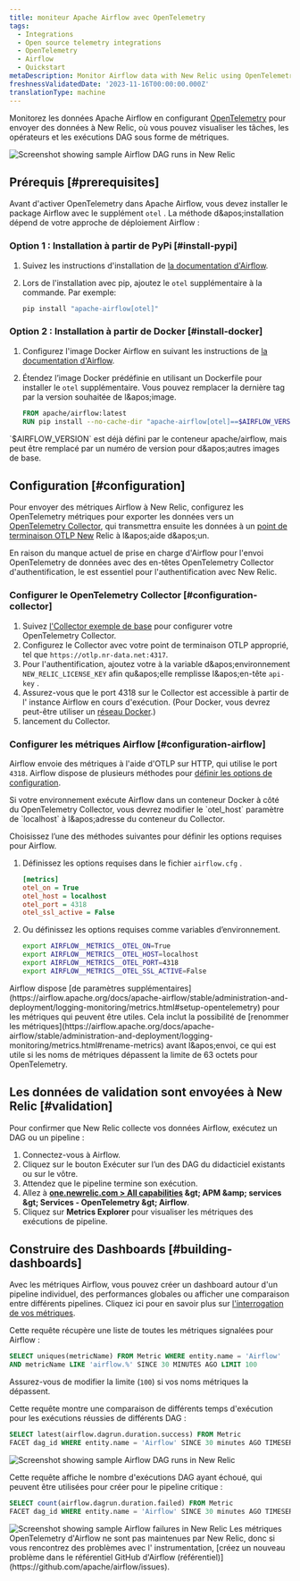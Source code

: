 ```yaml
---
title: moniteur Apache Airflow avec OpenTelemetry
tags:
  - Integrations
  - Open source telemetry integrations
  - OpenTelemetry
  - Airflow
  - Quickstart
metaDescription: Monitor Airflow data with New Relic using OpenTelemetry.
freshnessValidatedDate: '2023-11-16T00:00:00.000Z'
translationType: machine
---
```


Monitorez les données Apache Airflow en configurant [OpenTelemetry](https://airflow.apache.org/docs/apache-airflow/stable/administration-and-deployment/logging-monitoring/metrics.html#setup-opentelemetry) pour envoyer des données à New Relic, où vous pouvez visualiser les tâches, les opérateurs et les exécutions DAG sous forme de métriques.

<img title="Screenshot showing sample Airflow DAG runs in New Relic" alt="Screenshot showing sample Airflow DAG runs in New Relic" src="/images/opentelemetry_screenshot_airflow_01.webp" />

## Prérequis [#prerequisites]

Avant d&apos;activer OpenTelemetry dans Apache Airflow, vous devez installer le package Airflow avec le supplément `otel` . La méthode d&amp;apos;installation dépend de votre approche de déploiement Airflow :

### Option 1 : Installation à partir de PyPi [#install-pypi]

1. Suivez les instructions d&apos;installation de [la documentation d&apos;Airflow](https://airflow.apache.org/docs/apache-airflow/stable/installation/installing-from-pypi.html).

2. Lors de l&apos;installation avec pip, ajoutez le `otel` supplémentaire à la commande. Par exemple:

   ```sh
   pip install "apache-airflow[otel]"
   ```

### Option 2 : Installation à partir de Docker [#install-docker]

1. Configurez l&apos;image Docker Airflow en suivant les instructions de [la documentation d&apos;Airflow](https://airflow.apache.org/docs/docker-stack/index.html).

2. Étendez l’image Docker prédéfinie en utilisant un Dockerfile pour installer le `otel` supplémentaire. Vous pouvez remplacer la dernière tag par la version souhaitée de l&amp;apos;image.

   ```dockerfile
   FROM apache/airflow:latest
   RUN pip install --no-cache-dir "apache-airflow[otel]==$AIRFLOW_VERSION"
   ```

<Callout variant="tip">
  `$AIRFLOW_VERSION` est déjà défini par le conteneur apache/airflow, mais peut être remplacé par un numéro de version pour d&amp;apos;autres images de base.
</Callout>

## Configuration [#configuration]

Pour envoyer des métriques Airflow à New Relic, configurez les OpenTelemetry métriques pour exporter les données vers un [OpenTelemetry Collector](/docs/more-integrations/open-source-telemetry-integrations/opentelemetry/collector/opentelemetry-collector-intro/), qui transmettra ensuite les données à un [point de terminaison OTLP New](/docs/more-integrations/open-source-telemetry-integrations/opentelemetry/opentelemetry-setup/#note-endpoints) Relic à l&amp;apos;aide <InlinePopover type="licenseKey" />d&amp;apos;un.

<Callout variant="important">
  En raison du manque actuel de prise en charge d&apos;Airflow pour l&apos;envoi OpenTelemetry de données avec des en-têtes OpenTelemetry Collector d&apos;authentification, le est essentiel pour l&apos;authentification avec New Relic.
</Callout>

### Configurer le OpenTelemetry Collector [#configuration-collector]

1. Suivez [l&apos;Collector exemple de base](/docs/more-integrations/open-source-telemetry-integrations/opentelemetry/collector/opentelemetry-collector-basic/) pour configurer votre OpenTelemetry Collector.
2. Configurez le Collector avec votre point de terminaison OTLP approprié, tel que `https://otlp.nr-data.net:4317`.
3. Pour l&apos;authentification, ajoutez votre <InlinePopover type="licenseKey" />à la variable d&amp;apos;environnement `NEW_RELIC_LICENSE_KEY` afin qu&amp;apos;elle remplisse l&amp;apos;en-tête `api-key` .
4. Assurez-vous que le port 4318 sur le Collector est accessible à partir de l&apos; instance Airflow en cours d&apos;exécution. (Pour Docker, vous devrez peut-être utiliser un [réseau Docker](https://docs.docker.com/network/).)
5. lancement du Collector.

### Configurer les métriques Airflow [#configuration-airflow]

Airflow envoie des métriques à l&apos;aide d&apos;OTLP sur HTTP, qui utilise le port `4318`. Airflow dispose de plusieurs méthodes pour [définir les options de configuration](https://airflow.apache.org/docs/apache-airflow/stable/howto/set-config.html).

<Callout variant="important">
  Si votre environnement exécute Airflow dans un conteneur Docker à côté du OpenTelemetry Collector, vous devrez modifier le `otel_host` paramètre de `localhost` à l&amp;apos;adresse du conteneur du Collector.
</Callout>

Choisissez l’une des méthodes suivantes pour définir les options requises pour Airflow.

1. Définissez les options requises dans le fichier `airflow.cfg` .

   ```ini
   [metrics]
   otel_on = True
   otel_host = localhost
   otel_port = 4318
   otel_ssl_active = False
   ```

2. Ou définissez les options requises comme variables d’environnement.

   ```sh
   export AIRFLOW__METRICS__OTEL_ON=True
   export AIRFLOW__METRICS__OTEL_HOST=localhost
   export AIRFLOW__METRICS__OTEL_PORT=4318
   export AIRFLOW__METRICS__OTEL_SSL_ACTIVE=False
   ```

<Callout variant="tip">
  Airflow dispose [de paramètres supplémentaires](https://airflow.apache.org/docs/apache-airflow/stable/administration-and-deployment/logging-monitoring/metrics.html#setup-opentelemetry) pour les métriques qui peuvent être utiles. Cela inclut la possibilité de [renommer les métriques](https://airflow.apache.org/docs/apache-airflow/stable/administration-and-deployment/logging-monitoring/metrics.html#rename-metrics) avant l&amp;apos;envoi, ce qui est utile si les noms de métriques dépassent la limite de 63 octets pour OpenTelemetry.
</Callout>

## Les données de validation sont envoyées à New Relic [#validation]

Pour confirmer que New Relic collecte vos données Airflow, exécutez un DAG ou un pipeline :

1. Connectez-vous à Airflow.
2. Cliquez sur le bouton Exécuter sur l’un des DAG du didacticiel existants ou sur le vôtre.
3. Attendez que le pipeline termine son exécution.
4. Allez à <DNT>**[one.newrelic.com &gt; All capabilities](https://one.newrelic.com/all-capabilities) &amp;gt; APM &amp;amp; services &amp;gt; Services - OpenTelemetry &amp;gt; Airflow**</DNT>.
5. Cliquez sur <DNT>**Metrics Explorer**</DNT> pour visualiser les métriques des exécutions de pipeline.

## Construire des Dashboards [#building-dashboards]

Avec les métriques Airflow, vous pouvez créer un dashboard autour d&apos;un pipeline individuel, des performances globales ou afficher une comparaison entre différents pipelines. Cliquez ici pour en savoir plus sur [l&apos;interrogation de vos métriques](/docs/data-apis/understand-data/metric-data/query-metric-data-type/).

Cette requête récupère une liste de toutes les métriques signalées pour Airflow :

```sql
SELECT uniques(metricName) FROM Metric WHERE entity.name = 'Airflow' 
AND metricName LIKE 'airflow.%' SINCE 30 MINUTES AGO LIMIT 100
```

Assurez-vous de modifier la limite (`100`) si vos noms métriques la dépassent.

Cette requête montre une comparaison de différents temps d&apos;exécution pour les exécutions réussies de différents DAG :

```sql
SELECT latest(airflow.dagrun.duration.success) FROM Metric 
FACET dag_id WHERE entity.name = 'Airflow' SINCE 30 minutes AGO TIMESERIES
```

<img title="Screenshot showing sample Airflow DAG runs in New Relic" alt="Screenshot showing sample Airflow DAG runs in New Relic" src="/images/opentelemetry_screenshot_airflow_01.webp" />

Cette requête affiche le nombre d&apos;exécutions DAG ayant échoué, qui peuvent être utilisées pour créer <InlinePopover type="alerts" />pour le pipeline critique :

```sql
SELECT count(airflow.dagrun.duration.failed) FROM Metric 
FACET dag_id WHERE entity.name = 'Airflow' SINCE 30 minutes AGO TIMESERIES
```

<img title="Screenshot showing sample Airflow failures in New Relic" alt="Screenshot showing sample Airflow failures in New Relic" src="/images/opentelemetry_screenshot_airflow_02.webp" />

<Callout variant="important">
  Les métriques OpenTelemetry d&apos;Airflow ne sont pas maintenues par New Relic, donc si vous rencontrez des problèmes avec l&apos; instrumentation, [créez un nouveau problème dans le référentiel GitHub d&apos;Airflow (référentiel)](https://github.com/apache/airflow/issues).
</Callout>

<InstallFeedback />